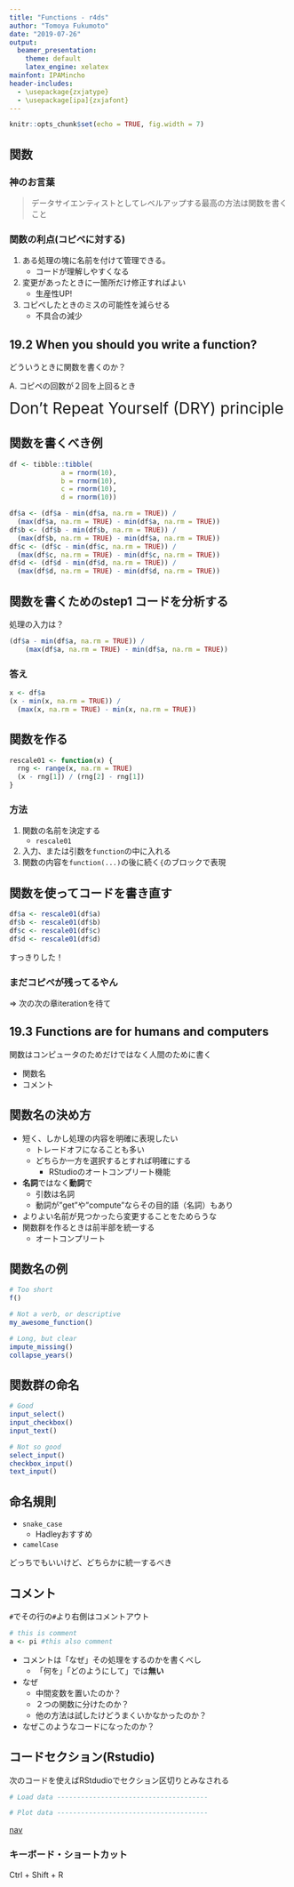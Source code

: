 ---
title: "Functions - r4ds"
author: "Tomoya Fukumoto"
date: "2019-07-26"
output: 
  beamer_presentation:
    theme: default
    latex_engine: xelatex
mainfont: IPAMincho
header-includes: 
  - \usepackage{zxjatype} 
  - \usepackage[ipa]{zxjafont} 
---

```{r setup, include=FALSE}
knitr::opts_chunk$set(echo = TRUE, fig.width = 7)
```

## 関数
### 神のお言葉
> データサイエンティストとしてレベルアップする最高の方法は関数を書くこと

### 関数の利点(コピペに対する) 
1. ある処理の塊に名前を付けて管理できる。
     - コードが理解しやすくなる
2. 変更があったときに一箇所だけ修正すればよい
     - 生産性UP!
3. コピペしたときのミスの可能性を減らせる
     - 不具合の減少

## 19.2 When you should you write a function?
どういうときに関数を書くのか？

A. コピペの回数が２回を上回るとき


<span style="font-size: 200%"> Don't Repeat Yourself (DRY) principle</span>


## 関数を書くべき例
```{r write.fun.ex1}
df <- tibble::tibble(
		     a = rnorm(10),
		     b = rnorm(10), 
		     c = rnorm(10),
		     d = rnorm(10))

df$a <- (df$a - min(df$a, na.rm = TRUE)) /
  (max(df$a, na.rm = TRUE) - min(df$a, na.rm = TRUE))
df$b <- (df$b - min(df$b, na.rm = TRUE)) /
  (max(df$b, na.rm = TRUE) - min(df$a, na.rm = TRUE))
df$c <- (df$c - min(df$c, na.rm = TRUE)) /
  (max(df$c, na.rm = TRUE) - min(df$c, na.rm = TRUE))
df$d <- (df$d - min(df$d, na.rm = TRUE)) /
  (max(df$d, na.rm = TRUE) - min(df$d, na.rm = TRUE))
```

## 関数を書くためのstep1 コードを分析する
処理の入力は？

```{r part, eval = FALSE}
(df$a - min(df$a, na.rm = TRUE)) /
    (max(df$a, na.rm = TRUE) - min(df$a, na.rm = TRUE))
```

### 答え
```{r input, eval = FALSE}
x <- df$a
(x - min(x, na.rm = TRUE)) /
  (max(x, na.rm = TRUE) - min(x, na.rm = TRUE))
```

## 関数を作る
```{r rescale}
rescale01 <- function(x) {
  rng <- range(x, na.rm = TRUE)
  (x - rng[1]) / (rng[2] - rng[1])
}
```

### 方法
1. 関数の名前を決定する
     - `rescale01`
2. 入力、または引数を`function`の中に入れる
3. 関数の内容を`function(...)`の後に続く`{`のブロックで表現

## 関数を使ってコードを書き直す
```{r rewrite}
df$a <- rescale01(df$a)
df$b <- rescale01(df$b)
df$c <- rescale01(df$c)
df$d <- rescale01(df$d)
```

すっきりした！

### まだコピペが残ってるやん 
$\Rightarrow$ 次の次の章iterationを待て

## 19.3 Functions are for humans and computers
関数はコンピュータのためだけではなく人間のために書く

- 関数名
- コメント

## 関数名の決め方
- 短く、しかし処理の内容を明確に表現したい 
    - トレードオフになることも多い
    - どちらか一方を選択するとすれば明確にする
         - RStudioのオートコンプリート機能
- **名詞**ではなく**動詞**で
    - 引数は名詞
    - 動詞が"get"や"compute"ならその目的語（名詞）もあり
- よりよい名前が見つかったら変更することをためらうな
- 関数群を作るときは前半部を統一する
    - オートコンプリート

## 関数名の例
```{r fun.name, eval = FALSE}
# Too short
f()

# Not a verb, or descriptive
my_awesome_function()

# Long, but clear
impute_missing()
collapse_years()
```

## 関数群の命名
```{r fungroup.name, eval = FALSE}
# Good
input_select()
input_checkbox()
input_text()

# Not so good
select_input()
checkbox_input()
text_input() 
```

## 命名規則
- `snake_case`
     - Hadleyおすすめ
- `camelCase`

どっちでもいいけど、どちらかに統一するべき

## コメント
`#`でその行の`#`より右側はコメントアウト
```{r comment.out, eval = FALSE}
# this is comment
a <- pi #this also comment
```

- コメントは「なぜ」その処理をするのかを書くべし
    - 「何を」「どのようにして」では**無い**
- なぜ
    - 中間変数を置いたのか？
    - ２つの関数に分けたのか？
    - 他の方法は試したけどうまくいかなかったのか？
- なぜこのようなコードになったのか？

## コードセクション(Rstudio)
次のコードを使えばRStdudioでセクション区切りとみなされる<br>

```{r section.sep, eval = FALSE}
# Load data --------------------------------------

# Plot data --------------------------------------
```

[nav](../img/rstudio-nav.png)

### キーボード・ショートカット
Ctrl + Shift + R

